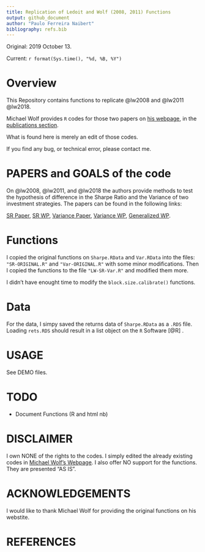 ```yaml
--- 
title: Replication of Ledoit and Wolf (2008, 2011) Functions
output: github_document
author: "Paulo Ferreira Naibert" 
bibliography: refs.bib
--- 
```


Original: 2019 October 13.

Current: `r format(Sys.time(), "%d, %B, %Y")`

# Overview
This Repository contains functions to replicate @lw2008 and @lw2011 @lw2018.

Michael Wolf provides `R` codes for those two papers on 
[his webpage](https://www.econ.uzh.ch/en/people/faculty/wolf.html), 
in the 
[publications section](https://www.econ.uzh.ch/en/people/faculty/wolf/publications.html).

What is found here is merely an edit of those codes.

If you find any bug, or technical error, please contact me.

# PAPERS and GOALS of the code
On @lw2008, @lw2011, and @lw2018 the authors provide methods to test the hypothesis of difference in the Sharpe Ratio and the Variance of two investment strategies.
The papers can be found in the following links:

[SR Paper](https://www.econ.uzh.ch/dam/jcr:ffffffff-935a-b0d6-0000-00007214c2bc/jef_2008pdf.pdf), 
[SR WP](http://www.econ.uzh.ch/static/wp_iew/iewwp320.pdf), 
[Variance Paper](https://www.econ.uzh.ch/dam/jcr:520edf26-2322-4708-8dde-51d61141914a/Ledoit_et_al-2011-Wilmott_Robust_Performance.pdf), 
[Variance WP](http://www.econ.uzh.ch/static/wp_iew/iewwp516.pdf),
[Generalized WP](http://www.econ.uzh.ch/static/wp/econwp305.pdf).

# Functions

I copied the original functions on `Sharpe.RData` and `Var.RData` into the files: `"SR-ORIGINAL.R"` and `"Var-ORIGINAL.R"` with some minor modifications.
Then I copied the functions to the file `"LW-SR-Var.R"` and modified them more.

I didn't have enought time to modify the `block.size.calibrate()` functions.

# Data

For the data, I simpy saved the returns data of `Sharpe.RData` as a `.RDS` file.
Loading `rets.RDS` should result in a list object on the `R` Software [@R] .

# USAGE

See DEMO files.

# TODO
- Document Functions (R and html nb)

# DISCLAIMER

I own NONE of the rights to the codes.
I simply edited the already existing codes in
[Michael Wolf's Webpage](https://www.econ.uzh.ch/en/people/faculty/wolf.html).
I also offer NO support for the functions.
They are presented "AS IS".

# ACKNOWLEDGEMENTS
I would like to thank Michael Wolf for providing the original functions on his webstite.

# REFERENCES
